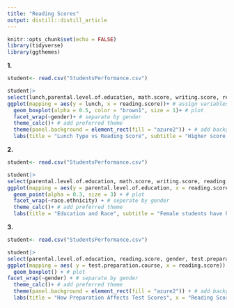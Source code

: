 ```yaml
---
title: "Reading Scores"
output: distill::distill_article
---
```


```r
knitr::opts_chunk$set(echo = FALSE)
library(tidyverse)
library(ggthemes)
```

**1.**
```r
student<- read.csv("StudentsPerformance.csv")

student|> 
select(lunch,parental.level.of.education, math.score, writing.score, reading.score, gender, race.ethnicity)|> # select wanted columns
ggplot(mapping = aes(y = lunch, x = reading.score))+ # assign variables
  geom_boxplot(alpha = 0.5, color = "brown1", size = 1)+ # plot
  facet_wrap(~gender)+ # separate by gender
  theme_calc()+ # add preferred theme
  theme(panel.background = element_rect(fill = "azure2")) + # add background color to plot
  labs(title = "Lunch Type vs Reading Score", subtitle = "Higher score quartile for both male and female students recieving a standard lunch.", x = "Reading Scores", y = "Lunch Type", caption = "Kaggle: JAKKI SESHAPANPU 2018") # add titles
```
**2.**
```r
student<- read.csv("StudentsPerformance.csv")

student|> 
select(parental.level.of.education, math.score, writing.score, reading.score, gender, race.ethnicity)|> # select wanted columns
ggplot(mapping = aes(y = parental.level.of.education, x = reading.score, color = gender))+ # assign variables
  geom_point(alpha = 0.3, size = 3) + # plot
  facet_wrap(~race.ethnicity) + # seperate by gender
  theme_calc()+ # add preferred theme
  labs(title = "Education and Race", subtitle = "Female students have higher scores in most ethnic groups.", x = "Reading Scores", y = "Parental Level of Education", caption = "Kaggle: JAKKI SESHAPANPU 2018") # add titles
```
**3.**
```r
student<- read.csv("StudentsPerformance.csv")

student|> 
select(parental.level.of.education, reading.score, gender, test.preparation.course)|> #select wanted columns
ggplot(mapping = aes( y = test.preparation.course, x = reading.score)) + # assign variables
  geom_boxplot() + # plot
facet_wrap(~gender) + # separate by gender
  theme_calc()+ # add preferred theme
  theme(panel.background = element_rect(fill = "azure2")) + # add background color to plto
  labs(title = "How Preparation Affects Test Scores", x = "Reading Scores", y = "Test Preparation Course", subtitle = "Female students have higher averages in both categories.", caption = "Kaggle: JAKKI SESHAPANPU 2018") # add titles
```

